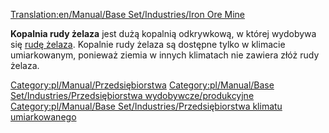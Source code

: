 [[Translation:en/Manual/Base Set/Industries/Iron Ore Mine]]

{{pl/Manual/Base Set/Industries/Przedsiębiorstwa|image=en/Manual/Base Set/Industries/Ironoremine.png
|name=Kopalnia rudy żelaza
|climates=[[pl/Manual/Klimat]]
|accepts=Nic
|produces=[[pl/Manual/Base Set/Cargos/Ruda żelaza|Ruda żelaza]]
}}
'''Kopalnia rudy żelaza''' jest dużą kopalnią odkrywkową, w której wydobywa się [[pl/Manual/Base Set/Cargos/Ruda żelaza|rudę żelaza]]. Kopalnie rudy żelaza są dostępne tylko w klimacie umiarkowanym, ponieważ ziemia w innych klimatach nie zawiera złóż rudy żelaza. 

{{pl/Manual/Base Set/Industries/Navbox Industries}}

[[Category:pl/Manual/Przedsiębiorstwa]]
[[Category:pl/Manual/Base Set/Industries/Przedsiębiorstwa wydobywcze/produkcyjne]]
[[Category:pl/Manual/Base Set/Industries/Przedsiębiorstwa klimatu umiarkowanego]]